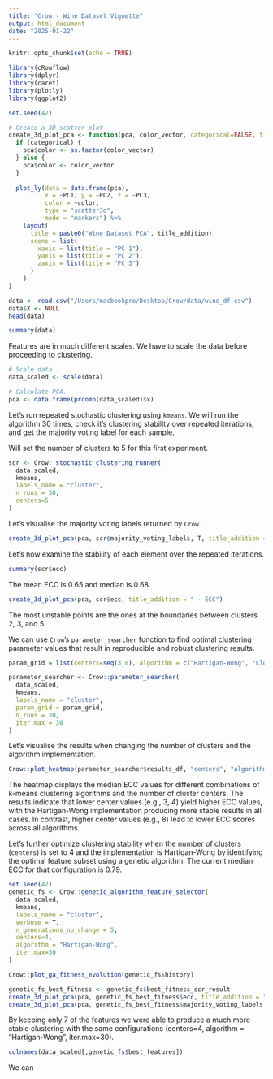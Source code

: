 ```yaml
---
title: "Crow - Wine Dataset Vignette"
output: html_document
date: "2025-01-22"
---
```


```r
knitr::opts_chunk$set(echo = TRUE)

library(cRowflow)
library(dplyr)
library(caret)
library(plotly)
library(ggplot2)

set.seed(42)

# Create a 3D scatter plot
create_3d_plot_pca <- function(pca, color_vector, categorical=FALSE, title_addition="") {
  if (categorical) {
    pca$color <- as.factor(color_vector)
  } else {
    pca$color <- color_vector
  }
  
  plot_ly(data = data.frame(pca), 
          x = ~PC1, y = ~PC2, z = ~PC3, 
          color = ~color,
          type = "scatter3d", 
          mode = "markers") %>%
    layout(
      title = paste0("Wine Dataset PCA", title_addition),
      scene = list(
        xaxis = list(title = "PC 1"),
        yaxis = list(title = "PC 2"),
        zaxis = list(title = "PC 3")
      )
    )
}
```


```r
data <- read.csv("/Users/macbookpro/Desktop/Crow/data/wine_df.csv")
data$X <- NULL
head(data)
```

```r
summary(data)
```
Features are in much different scales. We have to scale the data before proceeding to clustering.

```r
# Scale data.
data_scaled <- scale(data)

# Calculate PCA.
pca <- data.frame(prcomp(data_scaled)$x)
```

Let's run repeated stochastic clustering using `kmeans`. We will run the algorithm 30 times, check it's clustering stability over repeated iterations, and get the majority voting label for each sample.

Will set the number of clusters to 5 for this first experiment.
```r
scr <- Crow::stochastic_clustering_runner(
  data_scaled,
  kmeans,
  labels_name = "cluster",
  n_runs = 30,
  centers=5
)
```

Let's visualise the majority voting labels returned by `Crow`.
```r
create_3d_plot_pca(pca, scr$majority_voting_labels, T, title_addition = " - Clusters")
```

Let's now examine the stability of each element over the repeated iterations.
```r
summary(scr$ecc)
```
The mean ECC is 0.65 and median is 0.68. 
```r
create_3d_plot_pca(pca, scr$ecc, title_addition = " - ECC")
```

The most unstable points are the ones at the boundaries between clusters 2, 3, and 5.

We can use `Crow`'s `parameter_searcher` function to find optimal clustering parameter values that result in reproducible and robust clustering results.
```r
param_grid = list(centers=seq(3,8), algorithm = c("Hartigan-Wong", "Lloyd", "Forgy", "MacQueen"))

parameter_searcher <- Crow::parameter_searcher(
  data_scaled,
  kmeans,
  labels_name = "cluster",
  param_grid = param_grid,
  n_runs = 30,
  iter.max = 30
)
```

Let's visualise the results when changing the number of clusters and the algorithm implementation.
```r

Crow::plot_heatmap(parameter_searcher$results_df, "centers", "algorithm")
```
The heatmap displays the median ECC values for different combinations of k-means clustering algorithms and the number of cluster centers. The results indicate that lower center values (e.g., 3, 4) yield higher ECC values, with the Hartigan-Wong implementation producing more stable results in all cases. In contrast, higher center values (e.g., 8) lead to lower ECC scores across all algorithms.

Let’s further optimize clustering stability when the number of clusters (`centers`) is set to 4 and the implementation is Hartigan-Wong by identifying the optimal feature subset using a genetic algorithm. The current median ECC for that configuration is 0.79.
```r
set.seed(42)
genetic_fs <- Crow::genetic_algorithm_feature_selector(
  data_scaled,
  kmeans,
  labels_name = "cluster",
  verbose = T,
  n_generations_no_change = 5,
  centers=4,
  algorithm = "Hartigan-Wong",
  iter.max=30
)

Crow::plot_ga_fitness_evolution(genetic_fs$history)
```


```r
genetic_fs_best_fitness <- genetic_fs$best_fitness_scr_result
create_3d_plot_pca(pca, genetic_fs_best_fitness$ecc, title_addition = " - ECC AFTER GA OPTIMIZATION")
create_3d_plot_pca(pca, genetic_fs_best_fitness$majority_voting_labels, categorical = T, title_addition = " - CLUSTERS")
```

By keeping only 7 of the features we were able to produce a much more stable clustering with the same configurations (centers=4, algorithm = "Hartigan-Wong", iter.max=30). 
```r
colnames(data_scaled[,genetic_fs$best_features])
```
We can 

